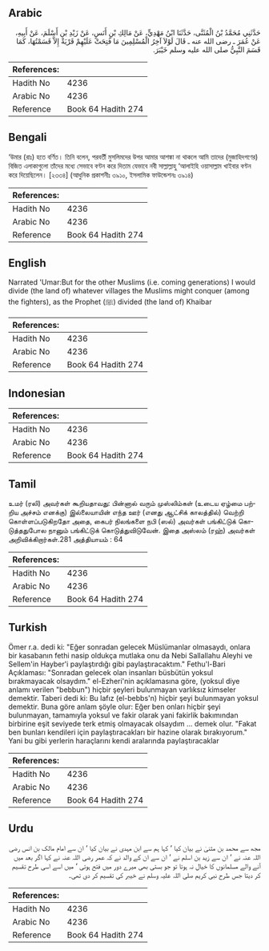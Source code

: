 ## Arabic


<div dir="rtl" lang="ar" style={{fontSize:'larger',backgroundColor:'#f8f9fa',padding:20}}>
حَدَّثَنِي مُحَمَّدُ بْنُ الْمُثَنَّى، حَدَّثَنَا ابْنُ مَهْدِيٍّ، عَنْ مَالِكِ بْنِ أَنَسٍ، عَنْ زَيْدِ بْنِ أَسْلَمَ، عَنْ أَبِيهِ، عَنْ عُمَرَ ـ رضى الله عنه ـ قَالَ لَوْلاَ آخِرُ الْمُسْلِمِينَ مَا فُتِحَتْ عَلَيْهِمْ قَرْيَةٌ إِلاَّ قَسَمْتُهَا، كَمَا قَسَمَ النَّبِيُّ صلى الله عليه وسلم خَيْبَرَ‏.‏
</div>
<div style={{backgroundColor:'#f8f9fa',padding:20, marginBottom: 10}}><table> <thead> <tr> <th>References:</th> <th></th> </tr> </thead> <tbody><tr><td>Hadith No</td><td>4236</td></tr><tr><td>Arabic No</td><td>4236</td></tr><tr><td>Reference</td><td>Book 64 Hadith 274</td></tr></tbody></table></div>

## Bengali


<div dir="ltr" lang="bn" style={{fontSize:'larger',backgroundColor:'#f8f9fa',padding:20}}>
‘উমার (রাঃ) হতে বর্ণিত। তিনি বলেন, পরবর্তী মুসলিমদের উপর আমার আশঙ্কা না থাকলে আমি তাদের (মুজাহিদগণের) বিজিত এলাকাগুলো তাঁদের মধ্যে সেভাবে বণ্টন করে দিতাম যেভাবে নবী সাল্লাল্লাহু ‘আলাইহি ওয়াসাল্লাম খাইবার বণ্টন করে দিয়েছিলেন। [২৩৩৪] (আধুনিক প্রকাশনীঃ ৩৯১০, ইসলামিক ফাউন্ডেশনঃ ৩৯১৪)
</div>
<div style={{backgroundColor:'#f8f9fa',padding:20, marginBottom: 10}}><table> <thead> <tr> <th>References:</th> <th></th> </tr> </thead> <tbody><tr><td>Hadith No</td><td>4236</td></tr><tr><td>Arabic No</td><td>4236</td></tr><tr><td>Reference</td><td>Book 64 Hadith 274</td></tr></tbody></table></div>

## English


<div dir="ltr" lang="en" style={{fontSize:'larger',backgroundColor:'#f8f9fa',padding:20}}>
Narrated 'Umar:But for the other Muslims (i.e. coming generations) I would divide (the land of) whatever villages the Muslims might conquer (among the fighters), as the Prophet (ﷺ) divided (the land of) Khaibar
</div>
<div style={{backgroundColor:'#f8f9fa',padding:20, marginBottom: 10}}><table> <thead> <tr> <th>References:</th> <th></th> </tr> </thead> <tbody><tr><td>Hadith No</td><td>4236</td></tr><tr><td>Arabic No</td><td>4236</td></tr><tr><td>Reference</td><td>Book 64 Hadith 274</td></tr></tbody></table></div>

## Indonesian


<div dir="ltr" lang="id" style={{fontSize:'larger',backgroundColor:'#f8f9fa',padding:20}}>

</div>
<div style={{backgroundColor:'#f8f9fa',padding:20, marginBottom: 10}}><table> <thead> <tr> <th>References:</th> <th></th> </tr> </thead> <tbody><tr><td>Hadith No</td><td>4236</td></tr><tr><td>Arabic No</td><td>4236</td></tr><tr><td>Reference</td><td>Book 64 Hadith 274</td></tr></tbody></table></div>

## Tamil


<div dir="ltr" lang="ta" style={{fontSize:'larger',backgroundColor:'#f8f9fa',padding:20}}>
உமர் (ரலி) அவர்கள் கூறியதாவது: பின்னால் வரும் முஸ்லிம்கள் (உடைய ஏழ்மை பற்றிய அச்சம் எனக்கு) இல்லையாயின் எந்த ஊர் (எனது ஆட்சிக் காலத்தில்) வெற்றி கொள்ளப்படுகிறதோ அதை, கைபர் நிலங்களை நபி (ஸல்) அவர்கள் பங்கிட்டுக் கொடுத்ததுபோல நானும் பங்கிட்டுக் கொடுத்துவிடுவேன். இதை அஸ்லம் (ரஹ்) அவர்கள் அறிவிக்கிறார்கள்.281 அத்தியாயம் : 64
</div>
<div style={{backgroundColor:'#f8f9fa',padding:20, marginBottom: 10}}><table> <thead> <tr> <th>References:</th> <th></th> </tr> </thead> <tbody><tr><td>Hadith No</td><td>4236</td></tr><tr><td>Arabic No</td><td>4236</td></tr><tr><td>Reference</td><td>Book 64 Hadith 274</td></tr></tbody></table></div>

## Turkish


<div dir="ltr" lang="tr" style={{fontSize:'larger',backgroundColor:'#f8f9fa',padding:20}}>
Ömer r.a. dedi ki: "Eğer sonradan gelecek Müslümanlar olmasaydı, onlara bir kasabanın fethi nasip oldukça mutlaka onu da Nebi Sallallahu Aleyhi ve Sellem'in Hayber'i paylaştırdığı gibi paylaştıracaktım." Fethu'l-Bari Açıklaması: "Sonradan gelecek olan insanları büsbütün yoksul bırakmayacak olsaydım." el-Ezheri'nin açıklamasına göre, (yoksul diye anlamı verilen "bebbun") hiçbir şeyleri bulunmayan varlıksız kimseler demektir. Taberi dedi ki: Bu lafız (el-bebbs'n) hiçbir şeyi bulunmayan yoksul demektir. Buna göre anlam şöyle olur: Eğer ben onları hiçbir şeyi bulunmayan, tamamıyla yoksul ve fakir olarak yani fakirlik bakımından birbirine eşit seviyede terk etmiş olmayacak olsaydım ... demek olur. "Fakat ben bunları kendileri için paylaştıracakları bir hazine olarak bırakıyorum." Yani bu gibi yerlerin haraçlarını kendi aralarında paylaştıracaklar
</div>
<div style={{backgroundColor:'#f8f9fa',padding:20, marginBottom: 10}}><table> <thead> <tr> <th>References:</th> <th></th> </tr> </thead> <tbody><tr><td>Hadith No</td><td>4236</td></tr><tr><td>Arabic No</td><td>4236</td></tr><tr><td>Reference</td><td>Book 64 Hadith 274</td></tr></tbody></table></div>

## Urdu


<div dir="rtl" lang="ur" style={{fontSize:'larger',backgroundColor:'#f8f9fa',padding:20}}>
مجھ سے محمد بن مثنیٰ نے بیان کیا ‘ کہا ہم سے ابن مہدی نے بیان کیا ‘ ان سے امام مالک بن انس رضی اللہ عنہ نے ‘ ان سے زید بن اسلم نے ‘ ان سے ان کے والد نے کہ عمر رضی اللہ عنہ نے کہا اگر بعد میں آنے والے مسلمانوں کا خیال نہ ہوتا تو جو بستی بھی میرے دور میں فتح ہوتی ‘ میں اسے اسی طرح تقسیم کر دیتا جس طرح نبی کریم صلی اللہ علیہ وسلم نے خیبر کی تقسیم کر دی تھی۔
</div>
<div style={{backgroundColor:'#f8f9fa',padding:20, marginBottom: 10}}><table> <thead> <tr> <th>References:</th> <th></th> </tr> </thead> <tbody><tr><td>Hadith No</td><td>4236</td></tr><tr><td>Arabic No</td><td>4236</td></tr><tr><td>Reference</td><td>Book 64 Hadith 274</td></tr></tbody></table></div>